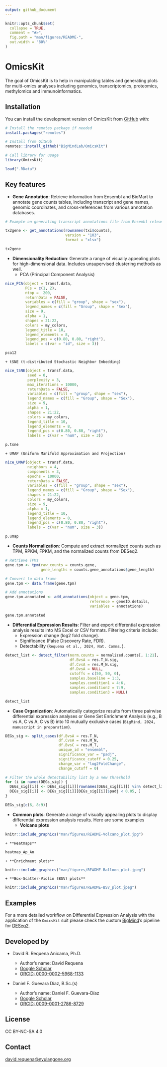 ```yaml
---
output: github_document
---
```


<!-- README.md is generated from README.Rmd. Please edit that file -->

```r
knitr::opts_chunk$set(
  collapse = TRUE,
  comment = "#>",
  fig.path = "man/figures/README-",
  out.width = "80%"
)
```

OmicsKit
========

<!-- badges: start -->
<!-- badges: end -->

The goal of OmicsKit is to help in manipulating tables and generating plots for multi-omics analyses including genomics, transcriptomics, proteomics, methylomics and immunoinformatics.


Installation
------------

You can install the development version of OmicsKit from [GitHub](https://github.com/) with:

``` r
# Install the remotes package if needed
install.packages("remotes")

# Install from GitHub
remotes::install_github("BigMindLab/OmicsKit")

# Call library for usage
library(OmicsKit)
```

```r
load(".RData")
```

Key features
------------

+ **Gene Annotation**: Retrieve information from Ensembl and BioMart to annotate gene counts tables, including transcript and gene names, genomic coordinates, and cross-references from various annotation databases.  

``` r
# Example on generating transcript annotations file from Ensembl release 103

tx2gene <- get_annotations(rownames(txi$counts),
                           version = "103",
                           format = "xlsx")
```

```r
tx2gene
```

+ **Dimensionality Reduction**: Generate a range of visually appealing plots for high-dimensional data. Includes unsupervised clustering methods as well.
    + PCA (Principal Component Analysis)

``` r
nice_PCA(object = transf.data,
         PCs = c(1, 2),
         ntop =  200,
         returnData = FALSE,
         variables = c(fill = "group", shape = "sex"),
         legend_names = c(fill = "Group", shape = "Sex"),
         size = 9,
         alpha = 1,
         shapes = 21:22,
         colors = my_colors,
         legend_title = 10,
         legend_elements = 8,
         legend_pos = c(0.80, 0.80, "right"),
         labels = c(var = "id", size = 3))
```
```r
pca12
```
    + tSNE (t-distributed Stochastic Neighbor Embedding)
    
``` r
nice_tSNE(object = transf.data,
          seed = 0,
          perplexity = 3,
          max_iterations = 10000,
          returnData = FALSE,
          variables = c(fill = "group", shape = "sex"),
          legend_names = c(fill = "Group", shape = "Sex"),
          size = 9,
          alpha = 1,
          shapes = 21:22,
          colors = my_colors,
          legend_title = 10,
          legend_elements = 8,
          legend_pos = c(0.80, 0.80, "right"),
          labels = c(var = "num", size = 3))
```
```r
p.tsne
```
    + UMAP (Uniform Manifold Approximation and Projection)

``` r
nice_UMAP(object = transf.data,
          neighbors = 4,
          components = 3,
          epochs = 10000,
          returnData = FALSE,
          variables = c(fill = "group", shape = "sex"),
          legend_names = c(fill = "Group", shape = "Sex"),
          shapes = 21:22,
          colors = my_colors,
          size = 9,
          alpha = 1,
          legend_title = 10,
          legend_elements = 8,
          legend_pos = c(0.80, 0.80, "right"),
          labels = c(var = "num", size = 3))
```
```r
p.umap
```

+ **Counts Normalization**: Compute and extract normalized counts such as TPM, RPKM, FPKM, and the normalized counts from DESeq2.

``` r
# Retrieve TPMs
gene.tpm <- tpm(raw_counts = counts.gene,
                gene_lengths = counts.gene_annotations$gene_length)

# Convert to data frame
gene.tpm <- data.frame(gene.tpm)

# Add annotations
gene.tpm.annotated <- add_annotations(object = gene.tpm,
                                      reference = geneID.details,
                                      variables = annotations)
```

```r
gene.tpm.annotated
```

+ **Differential Expression Results**: Filter and export differential expression analysis results into MS Excel or CSV formats. Filtering criteria include:
    + Expression change (log2 fold change).
    + Significance (False Discovery Rate, FDR).
    + Detectability (`Requena et al., 2024, Nat. Comms.`).

``` r
detect_list <- detect_filter(norm.counts = normalized.counts[, 1:21],
                             df.BvsA = res.T_N.sig,
                             df.CvsA = res.M_N.sig,
                             df.DvsA = NULL,
                             cutoffs = c(50, 50, 0),
                             samples.baseline = 1:3,
                             samples.condition1 = 4:6,
                             samples.condition2 = 7:9,
                             samples.condition3 = NULL)
```

```r
detect_list
```

+ **Case Organization**: Automatically categorize results from three pairwise differential expression analyses or Gene Set Enrichment Analysis (e.g., B vs A, C vs A, C vs B) into 10 mutually exclusive cases (`BigMind, 2024, manuscript in preparation`).

``` r
DEGs_sig <- split_cases(df.BvsA = res.T_N,
                        df.CvsA = res.M_N,
                        df.BvsC = res.M_T,
                        unique_id = "ensembl",
                        significance_var = "padj",
                        significance_cutoff = 0.25,
                        change_var = "log2FoldChange",
                        change_cutoff = 0)

# Filter the whole detectability list by a new threshold
for (i in names(DEGs_sig)) {
  DEGs_sig[[i]] <- DEGs_sig[[i]][rownames(DEGs_sig[[i]]) %in% detect_list$DetectGenes, ]
  DEGs_sig[[i]] <- DEGs_sig[[i]][DEGs_sig[[i]]$padj < 0.05, ]
}
```

```r
DEGs_sig[c(6, 8:9)]
```

+ **Common plots**: Generate a range of visually appealing plots to display differential expression analysis results. Here are some examples
    + **Volcano plots**
    
```r
knitr::include_graphics("man/figures/README-Volcano_plot.jpg")
```
    + **Heatmaps**

```r
heatmap_Ap_An
```
    + **Enrichment plots**

```r
knitr::include_graphics("man/figures/README-Balloon_plot.jpeg")
```
    
    + **Box-Scatter-Violin (BSV) plots**
    
```r
knitr::include_graphics("man/figures/README-BSV_plot.jpeg")
```


Examples
--------

For a more detailed workflow on Differential Expression Analysis with the application of the `OmicsKit` suit please check the custom [BigMind](https://github.com/BigMindLab)'s pipeline for [DESeq2](https://github.com/BigMindLab/DESeq2).


Developed by
------------
+ David R. Requena Anicama, Ph.D.

    + Author's name: David Requena
    + [Google Scholar](https://scholar.google.com/citations?user=uI01iS4AAAAJ&hl=en)
    + [ORCID: 0000-0002-5968-1133](https://orcid.org/0000-0002-5968-1133)

+ Daniel F. Guevara Díaz, B.Sc.(s)

    + Author's name: Daniel F. Guevara-Díaz
    + [Google Scholar](https://scholar.google.com/citations?hl=en&user=tqT7vr8AAAAJ)
    + [ORCID: 0009-0001-2786-8729](https://orcid.org/0009-0001-2786-8729)
  

License
-------
CC BY-NC-SA 4.0


Contact
-------
[david.requena@nyulangone.org](mailto:david.requena@nyulangone.org)

